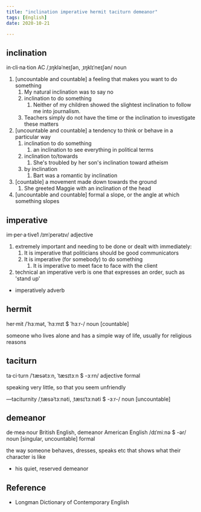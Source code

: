 ```yaml
---
title: "inclination imperative hermit taciturn demeanor"
tags: [English]
date: 2020-10-21

---
```


## inclination

in·cli·na·tion AC /ˌɪŋkləˈneɪʃən, ˌɪŋklɪˈneɪʃən/ noun

1. [uncountable and countable] a feeling that makes you want to do something
   1. My natural inclination was to say no
   2. inclination to do something
      1. Neither of my children showed the slightest inclination to follow me
         into journalism.
   3. Teachers simply do not have the time or the inclination to investigate
      these matters
2. [uncountable and countable] a tendency to think or behave in a particular way
   1. inclination to do something
      1. an inclination to see everything in political terms
   2. inclination to/towards
      1. She's troubled by her son's inclination toward atheism
   3. by inclination
      1. Bart was a romantic by inclination
3. [countable] a movement made down towards the ground
   1. She greeted Maggie with an inclination of the head
4. [uncountable and countable] formal a slope, or the angle at which something slopes

## imperative

im·per·a·tive1 /ɪmˈperətɪv/ adjective

1. extremely important and needing to be done or dealt with immediately:
   1. It is imperative that politicians should be good communicators
   2. It is imperative (for somebody) to do something
      1. It is imperative to meet face to face with the client
2. technical an imperative verb is one that expresses an order, such as 'stand
   up'

- imperatively adverb

## hermit

her·mit /ˈhɜːmət, ˈhɜːmɪt $ ˈhɜːr-/ noun [countable]

someone who lives alone and has a simple way of life, usually for religious reasons

## taciturn

ta·ci·turn /ˈtæsətɜːn, ˈtæsɪtɜːn $ -ɜːrn/ adjective formal

speaking very little, so that you seem unfriendly

—taciturnity /ˌtæsəˈtɜːnəti, ˌtæsɪˈtɜːnəti $ -ɜːr-/ noun [uncountable]

## demeanor

de·mea·nour British English, demeanor American English /dɪˈmiːnə $ -ər/ noun
[singular, uncountable] formal

the way someone behaves, dresses, speaks etc that shows what their character is
like

- his quiet, reserved demeanor

## Reference

- Longman Dictionary of Contemporary English

